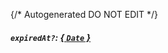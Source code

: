 {/* Autogenerated DO NOT EDIT  */}
##### `expiredAt?`: [*{ `Date` }*](https://developer.mozilla.org/en-US/docs/Web/JavaScript/Reference/Global_Objects/Date)


